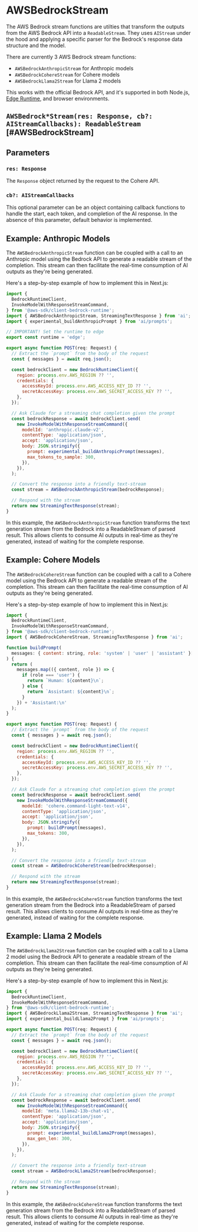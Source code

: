 # AWSBedrockStream

The AWS Bedrock stream functions are utilties that transform the outputs from the AWS Bedrock API into a `ReadableStream`. They uses `AIStream` under the hood and applying a specific parser for the Bedrock's response data structure and the model.

There are currently 3 AWS Bedrock stream functions:

- `AWSBedrockAnthropicStream` for Anthropic models
- `AWSBedrockCohereStream` for Cohere models
- `AWSBedrockLlama2Stream` for Llama 2 models

This works with the official Bedrock API, and it's supported in both Node.js, [Edge Runtime](https://edge-runtime.vercel.app), and browser environments.

## `AWSBedrock*Stream(res: Response, cb?: AIStreamCallbacks): ReadableStream` [#AWSBedrockStream]

## Parameters

### `res: Response`

The `Response` object returned by the request to the Cohere API.

### `cb?: AIStreamCallbacks`

This optional parameter can be an object containing callback functions to handle the start, each token, and completion of the AI response. In the absence of this parameter, default behavior is implemented.

## Example: Anthropic Models

The `AWSBedrockAnthropicStream` function can be coupled with a call to an Anthropic model using the Bedrock API to generate a readable stream of the completion. This stream can then facilitate the real-time consumption of AI outputs as they're being generated.

Here's a step-by-step example of how to implement this in Next.js:

```js filename="app/api/chat/route.ts"
import {
  BedrockRuntimeClient,
  InvokeModelWithResponseStreamCommand,
} from '@aws-sdk/client-bedrock-runtime';
import { AWSBedrockAnthropicStream, StreamingTextResponse } from 'ai';
import { experimental_buildAnthropicPrompt } from 'ai/prompts';

// IMPORTANT! Set the runtime to edge
export const runtime = 'edge';

export async function POST(req: Request) {
  // Extract the `prompt` from the body of the request
  const { messages } = await req.json();

  const bedrockClient = new BedrockRuntimeClient({
    region: process.env.AWS_REGION ?? '',
    credentials: {
      accessKeyId: process.env.AWS_ACCESS_KEY_ID ?? '',
      secretAccessKey: process.env.AWS_SECRET_ACCESS_KEY ?? '',
    },
  });

  // Ask Claude for a streaming chat completion given the prompt
  const bedrockResponse = await bedrockClient.send(
    new InvokeModelWithResponseStreamCommand({
      modelId: 'anthropic.claude-v2',
      contentType: 'application/json',
      accept: 'application/json',
      body: JSON.stringify({
        prompt: experimental_buildAnthropicPrompt(messages),
        max_tokens_to_sample: 300,
      }),
    }),
  );

  // Convert the response into a friendly text-stream
  const stream = AWSBedrockAnthropicStream(bedrockResponse);

  // Respond with the stream
  return new StreamingTextResponse(stream);
}
```

In this example, the `AWSBedrockAnthropicStream` function transforms the text generation stream from the Bedrock into a ReadableStream of parsed result. This allows clients to consume AI outputs in real-time as they're generated, instead of waiting for the complete response.

## Example: Cohere Models

The `AWSBedrockCohereStream` function can be coupled with a call to a Cohere model using the Bedrock API to generate a readable stream of the completion. This stream can then facilitate the real-time consumption of AI outputs as they're being generated.

Here's a step-by-step example of how to implement this in Next.js:

```js filename="app/api/chat/route.ts"
import {
  BedrockRuntimeClient,
  InvokeModelWithResponseStreamCommand,
} from '@aws-sdk/client-bedrock-runtime';
import { AWSBedrockCohereStream, StreamingTextResponse } from 'ai';

function buildPrompt(
  messages: { content: string, role: 'system' | 'user' | 'assistant' }[],
) {
  return (
    messages.map(({ content, role }) => {
      if (role === 'user') {
        return `Human: ${content}\n`;
      } else {
        return `Assistant: ${content}\n`;
      }
    }) + 'Assistant:\n'
  );
}

export async function POST(req: Request) {
  // Extract the `prompt` from the body of the request
  const { messages } = await req.json();

  const bedrockClient = new BedrockRuntimeClient({
    region: process.env.AWS_REGION ?? '',
    credentials: {
      accessKeyId: process.env.AWS_ACCESS_KEY_ID ?? '',
      secretAccessKey: process.env.AWS_SECRET_ACCESS_KEY ?? '',
    },
  });

  // Ask Claude for a streaming chat completion given the prompt
  const bedrockResponse = await bedrockClient.send(
    new InvokeModelWithResponseStreamCommand({
      modelId: 'cohere.command-light-text-v14',
      contentType: 'application/json',
      accept: 'application/json',
      body: JSON.stringify({
        prompt: buildPrompt(messages),
        max_tokens: 300,
      }),
    }),
  );

  // Convert the response into a friendly text-stream
  const stream = AWSBedrockCohereStream(bedrockResponse);

  // Respond with the stream
  return new StreamingTextResponse(stream);
}
```

In this example, the `AWSBedrockCohereStream` function transforms the text generation stream from the Bedrock into a ReadableStream of parsed result. This allows clients to consume AI outputs in real-time as they're generated, instead of waiting for the complete response.

## Example: Llama 2 Models

The `AWSBedrockLlama2Stream` function can be coupled with a call to a Llama 2 model using the Bedrock API to generate a readable stream of the completion. This stream can then facilitate the real-time consumption of AI outputs as they're being generated.

Here's a step-by-step example of how to implement this in Next.js:

```js filename="app/api/chat/route.ts"
import {
  BedrockRuntimeClient,
  InvokeModelWithResponseStreamCommand,
} from '@aws-sdk/client-bedrock-runtime';
import { AWSBedrockLlama2Stream, StreamingTextResponse } from 'ai';
import { experimental_buildLlama2Prompt } from 'ai/prompts';

export async function POST(req: Request) {
  // Extract the `prompt` from the body of the request
  const { messages } = await req.json();

  const bedrockClient = new BedrockRuntimeClient({
    region: process.env.AWS_REGION ?? '',
    credentials: {
      accessKeyId: process.env.AWS_ACCESS_KEY_ID ?? '',
      secretAccessKey: process.env.AWS_SECRET_ACCESS_KEY ?? '',
    },
  });

  // Ask Claude for a streaming chat completion given the prompt
  const bedrockResponse = await bedrockClient.send(
    new InvokeModelWithResponseStreamCommand({
      modelId: 'meta.llama2-13b-chat-v1',
      contentType: 'application/json',
      accept: 'application/json',
      body: JSON.stringify({
        prompt: experimental_buildLlama2Prompt(messages),
        max_gen_len: 300,
      }),
    }),
  );

  // Convert the response into a friendly text-stream
  const stream = AWSBedrockLlama2Stream(bedrockResponse);

  // Respond with the stream
  return new StreamingTextResponse(stream);
}
```

In this example, the `AWSBedrockCohereStream` function transforms the text generation stream from the Bedrock into a ReadableStream of parsed result. This allows clients to consume AI outputs in real-time as they're generated, instead of waiting for the complete response.
